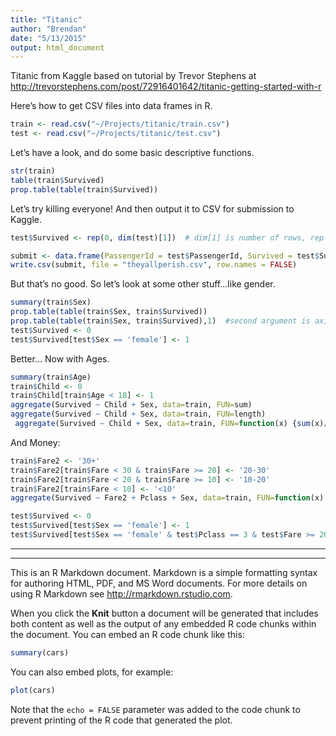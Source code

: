 ```yaml
---
title: "Titanic"
author: "Brendan"
date: "5/13/2015"
output: html_document
---
```


Titanic from Kaggle based on tutorial by Trevor Stephens at <http://trevorstephens.com/post/72916401642/titanic-getting-started-with-r>

Here's how to get CSV files into data frames in R.
```r
train <- read.csv("~/Projects/titanic/train.csv")
test <- read.csv("~/Projects/titanic/test.csv")
```


Let's have a look, and do some basic descriptive functions.
```r
str(train)
table(train$Survived)
prop.table(table(train$Survived))
```


Let's try killing everyone! And then output it to CSV for submission to Kaggle.

```r
test$Survived <- rep(0, dim(test)[1])  # dim[1] is number of rows, rep repeats value for number of times.

submit <- data.frame(PassengerId = test$PassengerId, Survived = test$Survived)
write.csv(submit, file = "theyallperish.csv", row.names = FALSE)
```

But that's no good. So let's look at some other stuff...like gender.

```r
summary(train$Sex)
prop.table(table(train$Sex, train$Survived))
prop.table(table(train$Sex, train$Survived),1)  #second argument is axis to group on, in this case: 1st = rows.
test$Survived <- 0
test$Survived[test$Sex == 'female'] <- 1
```

Better... Now with Ages.

```r
summary(train$Age)
train$Child <- 0
train$Child[train$Age < 18] <- 1
aggregate(Survived ~ Child + Sex, data=train, FUN=sum)
aggregate(Survived ~ Child + Sex, data=train, FUN=length)
 aggregate(Survived ~ Child + Sex, data=train, FUN=function(x) {sum(x)/length(x)})

```

And Money:
```r
train$Fare2 <- '30+'
train$Fare2[train$Fare < 30 & train$Fare >= 20] <- '20-30'
train$Fare2[train$Fare < 20 & train$Fare >= 10] <- '10-20'
train$Fare2[train$Fare < 10] <- '<10'
aggregate(Survived ~ Fare2 + Pclass + Sex, data=train, FUN=function(x) {sum(x)/length(x)})

test$Survived <- 0
test$Survived[test$Sex == 'female'] <- 1
test$Survived[test$Sex == 'female' & test$Pclass == 3 & test$Fare >= 20] <- 0
```



***
***

This is an R Markdown document. Markdown is a simple formatting syntax for authoring HTML, PDF, and MS Word documents. For more details on using R Markdown see <http://rmarkdown.rstudio.com>.

When you click the **Knit** button a document will be generated that includes both content as well as the output of any embedded R code chunks within the document. You can embed an R code chunk like this:

```r
summary(cars)
```

You can also embed plots, for example:

```r
plot(cars)
```

Note that the `echo = FALSE` parameter was added to the code chunk to prevent printing of the R code that generated the plot.
